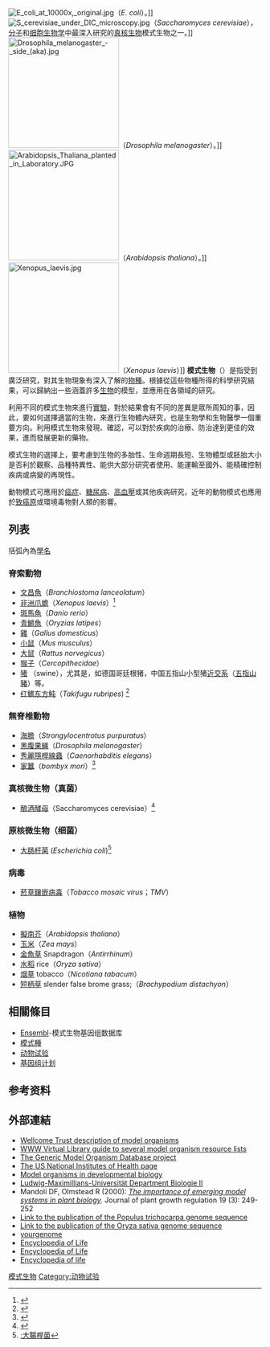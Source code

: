 {{Expand|time=2011-11-18}}
[[File:E_coli_at_10000x,_original.jpg|thumb]]（''E. coli''）。]]
[[Image:S_cerevisiae_under_DIC_microscopy.jpg|thumb]]（''Saccharomyces cerevisiae''），[[分子生物学|分子]]和[[细胞生物学|细胞生物学]]中最深入研究的[[真核生物|真核生物]]模式生物之一。]]
[[File:Drosophila_melanogaster_-_side_(aka).jpg|220px]]（''Drosophila melanogaster''）。]]
[[File:Arabidopsis_Thaliana_planted_in_Laboratory.JPG|220px]]（''Arabidopsis thaliana''）。]]
[[File:Xenopus_laevis.jpg|220px]]（''Xenopus laevis''）]]
'''模式生物'''（{{lang-en|model organism}}）是指受到廣泛研究，對其生物現象有深入了解的[[物種|物種]]。根據從這些物種所得的科學研究結果，可以歸納出一些涵蓋許多[[生物|生物]]的模型，並應用在各領域的研究。

利用不同的模式生物來進行[[實驗|實驗]]，對於結果會有不同的差異是眾所周知的事，因此，要如何選擇適當的生物，來進行生物體內研究，也是生物學和生物醫學一個重要方向。利用模式生物來發現、確認，可以對於疾病的治療、防治達到更佳的效果，進而發展更新的藥物。

模式生物的選擇上，要考慮到生物的多胎性、生命週期長短、生物體型或胚胎大小是否利於觀察、品種特異性、能供大部分研究者使用、能運輸至國外、能精確控制疾病或病變的再現性。

動物模式可應用於[[癌症|癌症]]、[[糖尿病|糖尿病]]、[[高血壓|高血壓]]或其他疾病研究，近年的動物模式也應用於[[癌症#起因和病理生理學|致癌原]]或環境毒物對人類的影響。

==列表==
括弧內為[[學名|學名]]
===脊索動物===
* [[文昌魚|文昌魚]]（''Branchiostoma lanceolatum''）
* [[非洲爪蟾|非洲爪蟾]]（''Xenopus laevis''）<ref>{{Cite web |url=http://eol.org/pages/1038993/overview |title=Encyclopedia of Life : Xenopus laevis |access-date=2016-08-14 |archive-date=2018-05-30 |archive-url=https://web.archive.org/web/20180530225928/http://eol.org/pages/1038993/overview |dead-url=no }}</ref>
* [[斑馬魚|斑馬魚]]（''Danio rerio''）
* [[青鱂魚|青鱂魚]]（''Oryzias latipes''）
* [[雞|雞]]（''Gallus domesticus''）
* [[小鼠|小鼠]]（''Mus musculus''）
* [[大鼠|大鼠]]（''Rattus norvegicus''）
* [[猴子|猴子]]（''Cercopithecidae''）
* [[猪|猪]] （swine），尤其是{{link-en|小型猪|Miniature pig}}，如德国哥廷根猪，中国五指山小型猪[[近交系動物|近交系]]（[[五指山豬|五指山豬]]）等。
*[[红鳍东方鲀|红鳍东方鲀]]（''Takifugu rubripes'') <ref>{{Cite web |url=http://eol.org/pages/213461/overview |title=Encyclopedia of Life : Takifugu rubripes |access-date=2016-08-14 |archive-date=2017-02-23 |archive-url=https://web.archive.org/web/20170223205253/http://eol.org/pages/213461/overview/ |dead-url=no }}</ref>

===無脊椎動物===
* [[海膽|海膽]]（''Strongylocentrotus purpuratus''）
* [[黑腹果蝇|黑腹果蝇]]（''Drosophila melanogaster''）
* [[秀麗隱桿線蟲|秀麗隱桿線蟲]]（''Caenorhabditis elegans''）
* [[家蠶|家蠶]]（''bombyx mori''）<ref>{{Cite web |url=http://eol.org/pages/391618/overview |title=Encyclopedia of Life : Brief Summary  |access-date=2016-08-14 |archive-date=2018-10-16 |archive-url=https://web.archive.org/web/20181016020556/http://eol.org/pages/391618/overview |dead-url=no }}</ref>

===真核微生物（真菌）===
*[[酿酒酵母|酿酒酵母]]（Saccharomyces cerevisiae）<ref>{{Cite web |url=http://www.yourgenome.org/facts/what-are-model-organisms |title=www.yourgenome.org : What are model organisms? |access-date=2016-08-14 |archive-date=2021-03-15 |archive-url=https://web.archive.org/web/20210315170824/https://www.yourgenome.org/facts/what-are-model-organisms |dead-url=no }}</ref>

===原核微生物（细菌）===
*[[大肠杆菌|大肠杆菌]] (''Escherichia coli'')<ref>[[:大腸桿菌|:大腸桿菌]]</ref>

=== 病毒 ===
* [[菸草鑲嵌病毒|菸草鑲嵌病毒]]（''Tobacco mosaic virus''；''TMV''）

===植物===
* [[擬南芥|擬南芥]]（''Arabidopsis thaliana''）
* [[玉米|玉米]]（''Zea mays''）
* [[金魚草|金魚草]] Snapdragon（''Antirrhinum''）
* [[水稻|水稻]] rice（''Oryza sativa ''）
* [[烟草|烟草]] tobacco（''Nicotiana tabacum''）
* [[短柄草|短柄草]] slender false brome grass;（''Brachypodium distachyon''）

== 相關條目 ==
* [[Ensembl|Ensembl]]-模式生物基因组数据库
* [[模式種|模式種]]
* [[动物试验|动物试验]]
* [[基因组计划|基因组计划]]

== 参考资料 ==
{{reflist|2}}

== 外部連結 ==
* [https://web.archive.org/web/20061028072001/http://genome.wellcome.ac.uk/doc_WTD020803.html Wellcome Trust description of model organisms]
* [http://ceolas.org/VL/mo/ WWW Virtual Library guide to several model organism resource lists] {{Wayback|url=http://ceolas.org/VL/mo/ |date=20110212015111 }}
* [https://web.archive.org/web/20051109023612/http://www.gmod.org/ The Generic Model Organism Database project]
* [https://web.archive.org/web/20070822041956/http://www.nih.gov/science/models/ The US National Institutes of Health page]
* [http://developmentalbiology.de/en/modelorganisms.php Model organisms in developmental biology] {{Wayback|url=http://developmentalbiology.de/en/modelorganisms.php |date=20080506034827 }}
* [https://web.archive.org/web/20070929223017/http://www.biologie.uni-muenchen.de/ou/cellbio/forschung.php Ludwig-Maximillians-Universität Department Biologie II]
* Mandoli DF, Olmstead R (2000): ''[http://www.springerlink.com/content/hx8h7hdhmjppbd63/fulltext.pdf The importance of emerging model systems in plant biology]{{Dead link|date=2020年2月 |bot=InternetArchiveBot |fix-attempted=yes }}.'' Journal of plant growth regulation 19 (3): 249-252
* [http://www.ncbi.nlm.nih.gov/sites/entrez?Db=pubmed&Cmd=ShowDetailView&TermToSearch=16973872&ordinalpos=18&itool=EntrezSystem2.PEntrez.Pubmed.Pubmed_ResultsPanel.Pubmed_RVDocSum Link to the publication of the Populus trichocarpa genome sequence]
* [http://www.ncbi.nlm.nih.gov/sites/entrez?Db=pubmed&Cmd=ShowDetailView&TermToSearch=16100779&ordinalpos=20&itool=EntrezSystem2.PEntrez.Pubmed.Pubmed_ResultsPanel.Pubmed_RVDocSum Link to the publication of the Oryza sativa genome sequence]
*[http://www.yourgenome.org/facts/what-are-model-organismsw yourgenome]{{dead link|date=2018年3月 |bot=InternetArchiveBot |fix-attempted=yes }}
*[http://eol.org/pages/1038993/overview Encyclopedia of Life] {{Wayback|url=http://eol.org/pages/1038993/overview |date=20180530225928 }}
*[http://eol.org/pages/213461/overview Encyclopedia of Life] {{Wayback|url=http://eol.org/pages/213461/overview |date=20170223205253 }}
*[http://eol.org/pages/391618/overview Encyclopedia of life] {{Wayback|url=http://eol.org/pages/391618/overview |date=20181016020556 }}

{{模式生物}}
{{分子生物学}}
{{portal bar|生物|醫學}}

[[Category:模式生物|]]
[[Category:动物试验|Category:动物试验]]